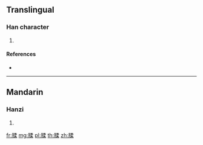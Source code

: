 {{character info/new}}
{{also|䏔}}
==Translingual==

===Han character===
{{Han char|rn=130|rad=肉|as=09|sn=13|four=|canj=BNHD}}

# {{defn|Han|sort=肉09}}

====References====
* {{Han ref|kx=0989.070|dkj=29699|dj=1441.110|hdz=32100.050|uh=816C|ud=33132}}

----

==Mandarin==

===Hanzi===
{{cmn-hanzi|pin=[[róu]] ([[rou2]])|wg=jou<sup>2</sup>}}

# {{defn|lang=cmn|sort=肉09}}

[[fr:腬]]
[[mg:腬]]
[[pl:腬]]
[[th:腬]]
[[zh:腬]]